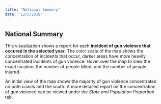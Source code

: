 ```yaml
---
title: "National Summary"
date: "12/5/2018"
---
```


## National Summary

This visualization shows a report for each **incident of gun violence that occured in the selected year**. The color scale of the map shows the concentration of incidents that occur, darker areas have more heavily concentrated incidents of gun violence. Hover over the map to view the exact location, the number of people killed, and the number of people injured.

An initial view of the map shows the majority of gun violence concentrated on both coasts and the south. A more detailed report on the concentration of gun violence can be viewed under the _State and Population Proportion_ tab. 